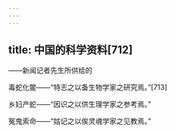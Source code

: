 ```yaml
---
---
---
```

title: 中国的科学资料[712]
---




——新闻记者先生所供给的

毒蛇化鳖——“特志之以备生物学家之研究焉。”[713]

乡妇产蛇——“因识之以供生理学家之参考焉。”

冤鬼索命——“姑记之以俟灵魂学家之见教焉。”